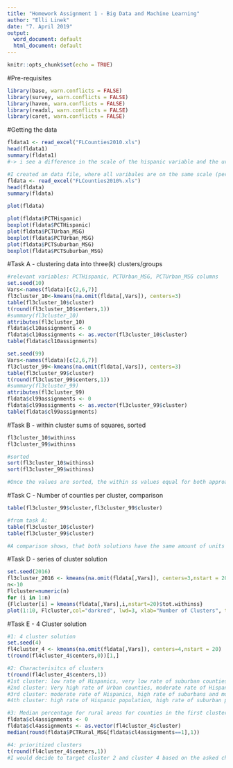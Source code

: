 ---
title: "Homework Assignment 1 - Big Data and Machine Learning"
author: "Elli Linek"
date: "7. April 2019"
output:
  word_document: default
  html_document: default
---

```{r setup, include=FALSE}
knitr::opts_chunk$set(echo = TRUE)
```

#Pre-requisites
```{r}
library(base, warn.conflicts = FALSE)
library(survey, warn.conflicts = FALSE)
library(haven, warn.conflicts = FALSE)
library(readxl, warn.conflicts = FALSE)
library(caret, warn.conflicts = FALSE)
```

#Getting the data
```{r data}
fldata1 <- read_excel("FLCounties2010.xls")
head(fldata1)
summary(fldata1)
#-> i see a difference in the scale of the hispanic variable and the urban/suburban variable, 0-1 versus 0-100, I will have to set the same scale for all of the variables!

#I created an data file, where all varibales are on the same scale (percentages)
fldata <- read_excel("FLCounties2010%.xls")
head(fldata)
summary(fldata)

plot(fldata)

plot(fldata$PCTHispanic)
boxplot(fldata$PCTHispanic)
plot(fldata$PCTUrban_MSG)
boxplot(fldata$PCTUrban_MSG)
plot(fldata$PCTSuburban_MSG)
boxplot(fldata$PCTSuburban_MSG)
```





#Task A - clustering data into three(k) clusters/groups
```{r task A}
#relevant variables: PCTHispanic, PCTUrban_MSG, PCTUrban_MSG columns
set.seed(10)
Vars<-names(fldata)[c(2,6,7)] 
fl3cluster_10<-kmeans(na.omit(fldata[,Vars]), centers=3)
table(fl3cluster_10$cluster)
t(round(fl3cluster_10$centers,1))
#summary(fl3cluster_10)
attributes(fl3cluster_10)
fldata$cl10assignments <- 0
fldata$cl10assignments <- as.vector(fl3cluster_10$cluster)
table(fldata$cl10assignments)

set.seed(99)
Vars<-names(fldata)[c(2,6,7)]
fl3cluster_99<-kmeans(na.omit(fldata[,Vars]), centers=3)
table(fl3cluster_99$cluster)
t(round(fl3cluster_99$centers,1))
#summary(fl3cluster_99)
attributes(fl3cluster_99)
fldata$cl99assignments <- 0
fldata$cl99assignments <- as.vector(fl3cluster_99$cluster)
table(fldata$cl99assignments)
```

#Task B - within cluster sums of squares, sorted 
```{r within cluster ss}
fl3cluster_10$withinss
fl3cluster_99$withinss

#sorted
sort(fl3cluster_10$withinss)
sort(fl3cluster_99$withinss)

#Once the values are sorted, the within ss values equal for both approaches.Even though i would have expected some differences. But i double checked and could not find a mistake so far.
```


#Task C - Number of counties per cluster, comparison
```{r # of counties}
table(fl3cluster_99$cluster,fl3cluster_99$cluster)

#from task A:
table(fl3cluster_10$cluster)
table(fl3cluster_99$cluster)

#A comparison shows, that both solutions have the same amount of units within the clusters. Within task A I saw, that the allocation was different (like the clusters were differently named, but had the same number of units allocated). In order to make clear what i mean, i copied the single tables from task A to show here again the order of the clusters. It shows, that cluster 1 from 10-seed solution is similar to cluster 2 from the 99-seed solution, etc.

```


#Task D - series of cluster solution
```{r series of clusters}
set.seed(2016)
fl3cluster_2016 <- kmeans(na.omit(fldata[,Vars]), centers=3,nstart = 20)
n<-10
Flcluster=numeric(n)
for (i in 1:n)
{Flcluster[i] = kmeans(fldata[,Vars],i,nstart=20)$tot.withinss}
plot(1:10, Flcluster,col="darkred", lwd=3, xlab="Number of Clusters", type="b", ylab="Total Within Cluster SS")
```


#Task E - 4 Cluster solution
```{r 4 cluster solution}
#1: 4 cluster solution
set.seed(4)
fl4cluster_4 <- kmeans(na.omit(fldata[,Vars]), centers=4,nstart = 20)
t(round(fl4cluster_4$centers,0))[1,]

#2: Characterisitcs of clusters
t(round(fl4cluster_4$centers,1))
#1st cluster: low rate of Hispanics, very low rate of suburban counties!
#2nd cluster: Very high rate of Urban counties, moderate rate of Hispanics, but low rate on suburban counties.
#3rd cluster: moderate rate of Hispanics, high rate of suburbans and moderate but under average rate of urban counties
#4th cluster: high rate of Hispanic population, high rate of suburban population and a very low rate of urban population

#3: Median percentage for rural areas for counties in the first cluster out of 4
fldata$cl4assignments <- 0
fldata$cl4assignments <- as.vector(fl4cluster_4$cluster)
median(round(fldata$PCTRural_MSG[fldata$cl4assignments==1],1))

#4: prioritized clusters
t(round(fl4cluster_4$centers,1))
#I would decide to target cluster 2 and cluster 4 based on the asked characteristics for the survey target population
```



